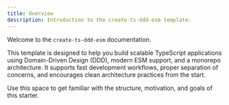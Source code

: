 ```yaml
---
title: Overview
description: Introduction to the create-ts-ddd-esm template.
---
```


Welcome to the `create-ts-ddd-esm` documentation.

This template is designed to help you build scalable TypeScript applications using Domain-Driven Design (DDD), modern ESM support, and a monorepo architecture. It supports fast development workflows, proper separation of concerns, and encourages clean architecture practices from the start.

Use this space to get familiar with the structure, motivation, and goals of this starter.
